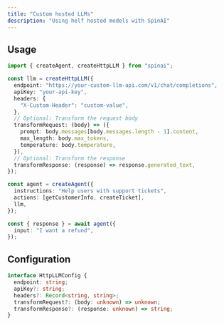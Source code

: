 ```yaml
---
title: "Custom hosted LLMs"
description: "Using helf hosted models with SpinAI"
---
```


## Usage

```typescript
import { createAgent, createHttpLLM } from "spinai";

const llm = createHttpLLM({
  endpoint: "https://your-custom-llm-api.com/v1/chat/completions",
  apiKey: "your-api-key",
  headers: {
    "X-Custom-Header": "custom-value",
  },
  // Optional: Transform the request body
  transformRequest: (body) => ({
    prompt: body.messages[body.messages.length - 1].content,
    max_length: body.max_tokens,
    temperature: body.temperature,
  }),
  // Optional: Transform the response
  transformResponse: (response) => response.generated_text,
});

const agent = createAgent({
  instructions: "Help users with support tickets",
  actions: [getCustomerInfo, createTicket],
  llm,
});

const { response } = await agent({
  input: "I want a refund",
});
```

## Configuration

```typescript
interface HttpLLMConfig {
  endpoint: string;
  apiKey?: string;
  headers?: Record<string, string>;
  transformRequest?: (body: unknown) => unknown;
  transformResponse?: (response: unknown) => string;
}
```
